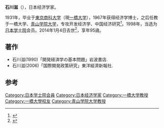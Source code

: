 '''石川滋'''（{{bd|1918年|4月7日|2014年|1月4日|catIdx=Ishikawa}}），日本经济学家。

1931年，毕业于[[東京商科大学|東京商科大学]]（現[[一橋大学|一橋大学]]），1967年获得经济学博士，之后任教于一橋大学、[[青山学院大学|青山学院大学]]，专攻开发经济学、中国经济研究<ref>{{cite news|title=中国特色道路昭示光明未来——国外学者论“中国发展模式”|url=http://news.xinhuanet.com/theory/2012-07/19/c_123436508.htm|accessdate=2014-02-13|newspaper=新华网|archive-date=2014-02-21|archive-url=https://web.archive.org/web/20140221213856/http://news.xinhuanet.com/theory/2012-07/19/c_123436508.htm|dead-url=no}}</ref>。1998年，当选为[[日本学士院|日本学士院]]会员。2014年1月4日去世<ref>{{cite web|url=http://www.japan-acad.go.jp/japanese/news/2014/010901.html|title=会員の逝去について - 日本学士院|publisher=|accessdate=2014-02-13|archive-date=2014-02-12|archive-url=https://web.archive.org/web/20140212202224/http://www.japan-acad.go.jp/japanese/news/2014/010901.html|dead-url=no}}</ref>，享年95歳。

==著作==
* 石川滋(1990)「開発経済学の基本問題」岩波書店.
* 石川滋(2006)「国際開発政策研究」東洋經濟新報社.

== 参考 ==
{{Reflist}}
{{DEFAULTSORT:Ishikawa}}
[[Category:日本学士院会員|Category:日本学士院会員]]
[[Category:日本经济学家|Category:日本经济学家]]
[[Category:一橋大学教授|Category:一橋大学教授]]
[[Category:一橋大學校友|Category:一橋大學校友]]
[[Category:青山学院大学教授|Category:青山学院大学教授]]